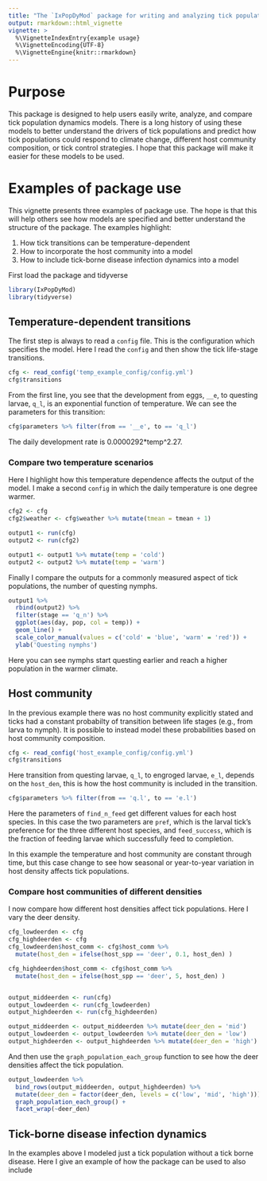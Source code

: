 ```yaml
---
title: "The `IxPopDyMod` package for writing and analyzing tick population dynamics models"
output: rmarkdown::html_vignette
vignette: >
  %\VignetteIndexEntry{example usage}
  %\VignetteEncoding{UTF-8}
  %\VignetteEngine{knitr::rmarkdown}
---
```


# Purpose

This package is designed to help users easily write, analyze, and compare tick population dynamics models. There is a long history of using these models to better understand the drivers of tick populations and predict how tick populations could respond to climate change, different host community composition, or tick control strategies. I hope that this package will make it easier for these models to be used.

# Examples of package use

This vignette presents three examples of package use. The hope is that this will help others see how models are specified and better understand the structure of the package. The examples highlight:

1. How tick transitions can be temperature-dependent
1. How to incorporate the host community into a model
1. How to include tick-borne disease infection dynamics into a model

First load the package and tidyverse

```r
library(IxPopDyMod)
library(tidyverse)
```

## Temperature-dependent transitions

The first step is always to read a `config` file. This is the configuration which specifies the model. Here I read the `config` and then show the tick life-stage transitions.

```r
cfg <- read_config('temp_example_config/config.yml')
cfg$transitions
```

From the first line, you see that the development from eggs, `__e`, to questing larvae, `q_l`, is an exponential function of temperature. We can see the parameters for this transition:

```r
cfg$parameters %>% filter(from == '__e', to == 'q_l')
```

The daily development rate is 0.0000292*temp^2.27.

### Compare two temperature scenarios

Here I highlight how this temperature dependence affects the output of the model. I make a second `config` in which the daily temperature is one degree warmer.

```r

cfg2 <- cfg
cfg2$weather <- cfg$weather %>% mutate(tmean = tmean + 1)

output1 <- run(cfg)
output2 <- run(cfg2)

output1 <- output1 %>% mutate(temp = 'cold')
output2 <- output2 %>% mutate(temp = 'warm')
```

Finally I compare the outputs for a commonly measured aspect of tick populations, the number of questing nymphs. 

```r
output1 %>%
  rbind(output2) %>% 
  filter(stage == 'q_n') %>%
  ggplot(aes(day, pop, col = temp)) +
  geom_line() +
  scale_color_manual(values = c('cold' = 'blue', 'warm' = 'red')) +
  ylab('Questing nymphs')
```

Here you can see nymphs start questing earlier and reach a higher population in the warmer climate. 

## Host community

In the previous example there was no host community explicitly stated and ticks had a constant probabilty of transition between life stages (e.g., from larva to nymph). It is possible to instead model these probabilities based on host community composition. 

```r
cfg <- read_config('host_example_config/config.yml')
cfg$transitions
```

Here transition from questing larvae, `q_l`, to engroged larvae, `e_l`, depends on the `host_den`, this is how the host community is included in the transition. 

```r
cfg$parameters %>% filter(from == 'q.l', to == 'e.l')

```
Here the parameters of `find_n_feed` get different values for each host species. In this case the two parameters are `pref`, which is the larval tick's preference for the three different host species, and `feed_success`, which is the fraction of feeding larvae which successfully feed to completion. 

In this example the temperature and host community are constant through time, but this case change to see how seasonal or year-to-year variation in host density affects tick populations.

### Compare host communities of different densities

I now compare how different host densities affect tick populations. Here I vary the deer density.

```r
cfg_lowdeerden <- cfg
cfg_highdeerden <- cfg
cfg_lowdeerden$host_comm <- cfg$host_comm %>% 
  mutate(host_den = ifelse(host_spp == 'deer', 0.1, host_den) )

cfg_highdeerden$host_comm <- cfg$host_comm %>% 
  mutate(host_den = ifelse(host_spp == 'deer', 5, host_den) )


output_middeerden <- run(cfg)
output_lowdeerden <- run(cfg_lowdeerden)
output_highdeerden <- run(cfg_highdeerden)

output_middeerden <- output_middeerden %>% mutate(deer_den = 'mid')
output_lowdeerden <- output_lowdeerden %>% mutate(deer_den = 'low')
output_highdeerden <- output_highdeerden %>% mutate(deer_den = 'high')
```

And then use the `graph_population_each_group` function to see how the deer densities affect the tick population.

```r
output_lowdeerden %>%
  bind_rows(output_middeerden, output_highdeerden) %>%
  mutate(deer_den = factor(deer_den, levels = c('low', 'mid', 'high'))) %>%
  graph_population_each_group() +
  facet_wrap(~deer_den)

```

## Tick-borne disease infection dynamics

In the examples above I modeled just a tick population without a tick borne disease. Here I give an example of how the package can be used to also include 
